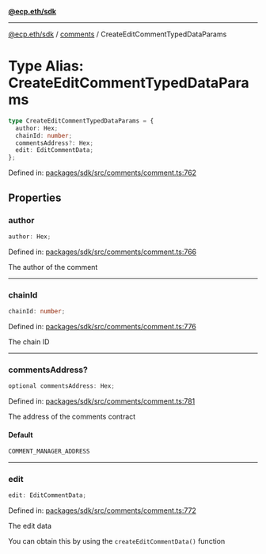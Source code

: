 [**@ecp.eth/sdk**](../../index.mdx)

***

[@ecp.eth/sdk](/sdk-reference/index.mdx) / [comments](/sdk-reference/comments/index.mdx) / CreateEditCommentTypedDataParams

# Type Alias: CreateEditCommentTypedDataParams

```ts
type CreateEditCommentTypedDataParams = {
  author: Hex;
  chainId: number;
  commentsAddress?: Hex;
  edit: EditCommentData;
};
```

Defined in: [packages/sdk/src/comments/comment.ts:762](https://github.com/ecp-eth/comments-monorepo/blob/main/packages/sdk/src/comments/comment.ts#L762)

## Properties

### author

```ts
author: Hex;
```

Defined in: [packages/sdk/src/comments/comment.ts:766](https://github.com/ecp-eth/comments-monorepo/blob/main/packages/sdk/src/comments/comment.ts#L766)

The author of the comment

***

### chainId

```ts
chainId: number;
```

Defined in: [packages/sdk/src/comments/comment.ts:776](https://github.com/ecp-eth/comments-monorepo/blob/main/packages/sdk/src/comments/comment.ts#L776)

The chain ID

***

### commentsAddress?

```ts
optional commentsAddress: Hex;
```

Defined in: [packages/sdk/src/comments/comment.ts:781](https://github.com/ecp-eth/comments-monorepo/blob/main/packages/sdk/src/comments/comment.ts#L781)

The address of the comments contract

#### Default

```ts
COMMENT_MANAGER_ADDRESS
```

***

### edit

```ts
edit: EditCommentData;
```

Defined in: [packages/sdk/src/comments/comment.ts:772](https://github.com/ecp-eth/comments-monorepo/blob/main/packages/sdk/src/comments/comment.ts#L772)

The edit data

You can obtain this by using the `createEditCommentData()` function
